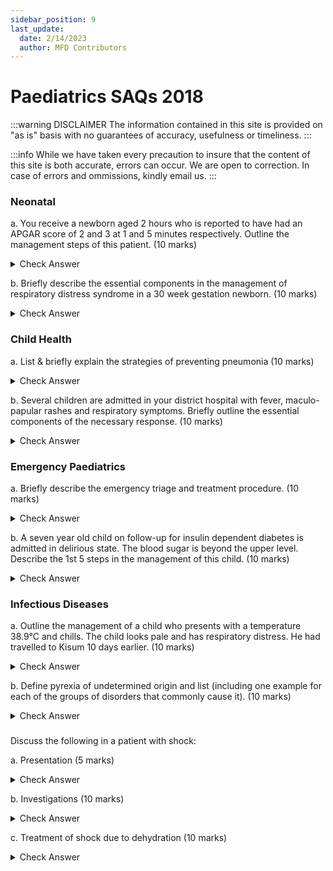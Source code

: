 ```yaml
---
sidebar_position: 9
last_update:
  date: 2/14/2023
  author: MFD Contributors
---
```


# Paediatrics SAQs 2018

:::warning DISCLAIMER
The information contained in this site is provided on "as is" basis with no guarantees of accuracy, usefulness or timeliness.
:::

:::info
While we have taken every precaution to insure that the content of this site is both accurate, errors can occur. We are open to correction. In case of errors and ommissions, kindly email us.
:::

### Neonatal

a. You receive a newborn aged 2 hours who is reported to have had an APGAR score of 2 and 3 at 1 and 5 minutes respectively. Outline the management steps of this patient. (10 marks)

<details>
  <summary>Check Answer</summary>
  APGAR less than 7 requires immediate action.
  <ul>
    <li>Prepare: equipment, room temp, prewarm radiant warmer</li>
    <li>Safety of self & patient</li>
    <li>Stimulate: dry & stimulate the baby with warm towel</li>
    <li>
      Is the baby term? Observe for crying, breathing(not laboured),
      good muscle tone?
    </li>
    <li>
      No to any one, immediate cord cutting, explain to the mother &
      transfer to radiant warmer
    </li>
    <li>
      Check if airway is clear. If secretions are visible, suction to
      clear.
    </li>
    <li>Position: put head to sniffing position</li>
    <li>
      Breathing: Look for chest rise, listen for breath sounds, feel
      for warm air for 5-10 seconds.
    </li>
    <li>
      Is baby breathing? If poor, gasping or no breathing: SHOUT FOR
      HELP! Start ventilation with ROOM AIR ensuring the chest rises
      at 40-60 breaths/min. After 1 min, check heart rate for 5-10
      secs at the umblicus{' '}
    </li>
    <li>
      Is heart rate greater than 60 bpm? If yes, continue ventilation
      for 1 min at 40-60 breaths/min
    </li>
    <li>
      If heart rate is less than 60 bpm, Connect 100% oxygen. Give 1
      EFFECTIVE breath for every 3 chest compressions for 1 min
    </li>
    <li>
      Reassess after ABC after 1 min. (Breathing & Circulation at the
      same time for 5-10secs).{' '}
    </li>
    <li>
      Repeat the cycle till regular breathing (RR greater than 30 bpm)
      + HR greater than 100 bpm where you initiate post-resuscitation
      care:
    </li>
    <ul>
      <li>Give oxygen via NRM & titrate against SpO2 (90-95)%</li>
      <li>IVF/EBM</li>
      <li>Blood sugars 2 after birth</li>
      <li>Keep warm & maintain at 36.5-37.5oC</li>
      <li>Essential newborn care: Vitamin K, TEO, cord care</li>
      <li>Treat infection if indicated</li>
      <li>Family centred care</li>
      <li>Ensure HIV risk is known</li>
    </ul>
  </ul>
</details>

b. Briefly describe the essential components in the management of respiratory distress syndrome in a 30 week gestation newborn. (10 marks)

<details>
  <summary>Check Answer</summary>
  <ul>
    <li>Supportive</li>
    <ul>
      <li>
        Keep warm & maintain neutral thermal environment. Reduces
        oxygen consumption
      </li>
      <li>Airway patency should be ensured for adequate flow</li>
      <li>Breathing: Provide CPAP or use Surfactant</li>
      <li>
        Circulation: Early initiation of feeds & maintence fluids
      </li>
      <li>
        Close monitoring of vitals & blood sugar. Hypotension is
        common in early RDS
      </li>
      <li>Drugs: Antibiotics, Caffeine </li>
    </ul>
    <li>Definitive management</li>
    <ul>
      <li>
        Prophylactic CPAP: 28-30 weeks or 1-1.3kgs. Initiated as soon
        as possible. For the newly born with good cardiac activity and
        breathing spontaneously, not in respiratory distress. Intended
        to avoid ventilation.
      </li>
      <li>
        Rescue CPAP: Above 30 weeks or greater than 1.3kgs. Initiated
        after trial of oxygen therapy. Neonate with increased work of
        breathing and SpO2 less than 90% on nasal prongs at 1L/min
      </li>
    </ul>
  </ul>
  Antenatal Corticosteroids promote fetal lung maturity and should be
  administered 1-7 days before birth or at 24-24 weeks gestation. Use
  of bethamethasone 12mg IM every 24 hrs twice or dexamethasone 6mg IM
  12 hours apart 4 doses. None is superior over the other.
</details>

### Child Health

a. List & briefly explain the strategies of preventing pneumonia (10 marks)

<details>
  <summary>Check Answer</summary>
<p>
Primary Prevention — intervening before health effects occur, through measures such as vaccinations, altering risky behaviours (poor eating habits, tobacco use), and banning substances known to be associated with a disease or health condition.
<ul>
  <li>vaccination, including use of vaccines against infection by Streptococcus pneumoniae and Haemophilus influenzae type b</li>
  <li>exclusive breastfeeding for the first six months of life </li>
  <li>improvement of nutrition and prevention of low birth weight</li>
  <li>control of indoor air pollution and provision of a healthy environment e.g. Cleaning of mould</li>
  <li>Improve ventilation in the house – opening windows and doors</li> 
</ul>
</p>
<p>
Secondary Prevention—screening to identify diseases in the earliest stages, before the onset of signs and symptoms, through measures such as mammography and regular blood pressure testing.
<ul>
  <li>Prevention and management of HIV infection.</li>
  <li>Provision of modified diet such as thickened liquids to people at risk of aspiration</li>
  <li>Tx of non-severe pneumonia - antibiotic tx</li>
</ul>
</p>
<p>
Tertiary Prevention—managing disease post diagnosis to slow or stop disease progression through measures such as chemotherapy, rehabilitation, and screening for complications.
<ul>
  <li>case management of pneumonia in the community, health centres and hospitals</li>
  <li>Tx of severe- O2 therapy; Mechanical ventilation</li>
  <li>Rehabilitation- Coz lungs are damaged teach patients to breath small volumes of air</li>
</ul>
</p>

</details>

b. Several children are admitted in your district hospital with fever, maculo-papular rashes and respiratory symptoms. Briefly outline the essential components of the necessary response. (10 marks)

<details>
  <summary>Check Answer</summary>
  <p>Measles outbreak.</p>
  <p>
    a. Laboratory confirmation of the outbreak. Whenever possible, all
    suspected measles outbreaks should be confirmed by the laboratory
    to be due to measles virus infection. Laboratory confirmation
    involves the presence of measles-specific IgM antibodies
  </p>
  <p>
    b. Ensuring adequate clinical management of cases. Administration
    of vitamin A to children with measles has been shown to decrease
    both the severity of disease and the case-fatality rate, and WHO
    recommends that vitamin A be administered to all children with
    acute measles. One dose (50 000 IU for infants aged less than six
    months, 100 000 IU for infants aged 6–11 months, and 200 000 IU
    for children age more than 12 months) should be administered on
    the day of measles diagnosis, and one dose should be administered
    the following day. Supportive treatment should be provided for all
    cases, including additional fluids (such as oral rehydration
    solution) and antipyretics. Antibiotics should be used for cases
    complicated by otitis media or pneumonia, and nutritional therapy
    is indicated for children with malnutrition. Many children require
    four to eight weeks to fully recover their pre-measles nutritional
    status.
  </p>
  <p>
    c. Intensifying surveillance and notification of suspected cases.
    At the health-facility level, measles surveillance should be
    intensified to actively seek additional cases. In this case, the
    following steps should be taken: 1. Investigate and collect data
    from each suspected case. Data collected should at minimum include
    (name, address, age, sex, date of rash onset, vaccination status,
    date of last vaccination and, if applicable, date of specimen
    collection). 2. Institute weekly reporting, regardless of
    frequency of reporting prior to the outbreak. 3. If possible,
    conduct regular calls or visits to schools, hospital emergency
    rooms and other health facilities, plus selected paediatricians
    for case finding, especially in urban areas. Health authorities
    and health facilities at all levels and in nearby jurisdictions
    should be notified of the outbreak and updated as frequently as
    possible. This will allow them to be on the look-out for increases
    in the number of suspected measles cases and to begin appropriate
    preventive actions in their areas
  </p>
  <p>
    d. Assessing the risk of a large outbreak with high morbidity and
    mortality. Evaluate the susceptibility of the population and
    potential for spread both in the affected and neighbouring areas.
  </p>
  <p>
    e. Investigating a confirmed measles outbreak. 1. Collection of
    data. Data collection should be limited to obtaining basic
    information from each case (name, address, age, sex, immunization
    status, date of last vaccination, symptoms, date of rash onset,
    date of specimen collection, outcome), which should then be added
    to the line-listing. Any additional information on the population
    where the outbreak occurs that may shed light on the presence of
    risk factors for measles infection should, if possible, be
    obtained (e.g. available information on the HIV prevalence or
    nutritional status of the population). The data should be analysed
    rapidly to determine the extent and severity of the outbreak,
    vaccine effectiveness, potential risk factors for measles
    infection, and possible causes of the outbreak (e.g. vaccine
    failure or failure to vaccinate). 2. Describe the outbreak. 3.
    Analyse data using parameters such as attack rate, case fatality
    ratio. 4. Interpret Data
  </p>
  <p>
    f. Implementing control and preventive measures (including
    vaccination activities). 1. Managing cases and contacts to limit
    spread. Limiting contact to only immediate family members who have
    been vaccinated or have prior history of measles. In particular,
    avoid contact with infants or young unimmunized children in the
    household. 2. Conducting appropriate vaccination activities
  </p>
  <p>
    g. Ensuring effective community involvement and public awareness.
  </p>
  <p></p>
</details>

### Emergency Paediatrics

a. Briefly describe the emergency triage and treatment procedure. (10 marks)

<details>
  <summary>Check Answer</summary>

</details>

b. A seven year old child on follow-up for insulin dependent diabetes is admitted in delirious state. The blood sugar is beyond the upper level. Describe the 1st 5 steps in the management of this child. (10 marks)

<details>
  <summary>Check Answer</summary>

</details>

### Infectious Diseases

a. Outline the management of a child who presents with a temperature 38.9°C and chills. The child looks pale and has respiratory distress. He had travelled to Kisum 10 days earlier. (10 marks)

<details>
  <summary>Check Answer</summary>

</details>

b. Define pyrexia of undetermined origin and list (including one example for each of the groups of disorders that commonly cause it). (10 marks)

<details>
  <summary>Check Answer</summary>

</details>

###

Discuss the following in a patient with shock:

a. Presentation (5 marks)

<details>
  <summary>Check Answer</summary>
  Hypovolemic shock refers to severely impaired circulation whereby all
  of the 4 below are present:
  <ul>
    <li>AVPU less than A</li>
    <li>Absent or weak pulse</li>
    <li>Prolonged capillary refilling more than 3 seconds</li>
    <li>Cold periphery with temperature gradient</li>
  </ul>
  plus
  <ul>
    <li>Sunken eyes</li>
    <li>Slow skin pinch more than 2 seconds</li>
  </ul>
</details>

b. Investigations (10 marks)

<details>
  <summary>Check Answer</summary>
  <ul>
    <li>
      CBC: decreased Hb in severe anemia, leukopenia or leukocytosis
      in sepsis
    </li>
    <li>Reticulocyte count</li>
    <li>PBF</li>
    <li>UECs: Increased BUN/Cr ratio, hypo/hypernatremia, AKI</li>
    <li>
      Septic workup: urinalysis, blood & urine cultures, CSF analysis
    </li>
    <li>Procalcitonin, ESR, CRP</li>
    <li>Lactate</li>
    <li>RBS: hypoglycemia</li>
    <li>LFTs</li>
    <li>
      Coagulation profile: DIC, acute traumatic coagulopathy, acute
      liver failure
    </li>
    <li>CXR: pneumonia suggests sepsis, pneumothorax</li>
  </ul>
</details>

c. Treatment of shock due to dehydration (10 marks)

<details>
  <summary>Check Answer</summary>

</details>
